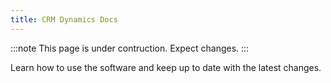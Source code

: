 ```yaml
---
title: CRM Dynamics Docs
---
```



:::note
This page is under contruction. Expect changes.
:::

Learn how to use the software and keep up to date with the latest changes.

<CardGrid>
  <Card title="CRM Docs">
    <LinkCard title="Getting Started" href="/crm-docs" />
    <LinkCard title="Changelog" href="/changelogs/crm-docs" />
  </Card>
  <Card title="Quote Manager">
    <LinkCard title="Changelog" href="/changelogs/quote-manager" />
  </Card>
  <Card title="Scheduler">
    <LinkCard title="Changelog" href="/changelogs/scheduler" />
  </Card>
</CardGrid>
